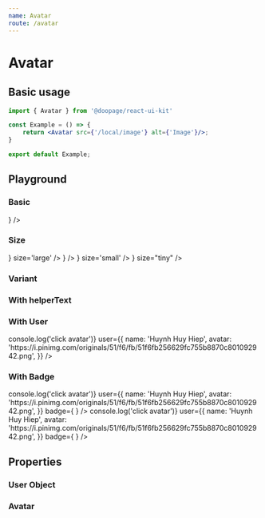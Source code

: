```yaml
---
name: Avatar
route: /avatar
---
```



# Avatar

## Basic usage

```jsx
import { Avatar } from '@doopage/react-ui-kit'

const Example = () => {
    return <Avatar src={'/local/image'} alt={'Image'}/>;
}

export default Example;
```

## Playground

### Basic
<Playground>
  <Space>
    <Avatar src={doopageLogo} alt={'Logo'} />
    <Avatar icon={<AdbIcon />} />
    <Avatar alt={'Logo'} />
    <Avatar />
  </Space>
</Playground>

### Size
<Playground>
  <Space spaceHeight={8}>
    <Space>
      <Avatar src={doopageLogo} size='large' />
      <Avatar src={doopageLogo} alt={'Logo'} />
      <Avatar src={doopageLogo} size='small' />
      <Avatar src={doopageLogo} size="tiny" />
    </Space>
    <Space>
      <Avatar icon={<AdbIcon />} size='large' />
      <Avatar icon={<AdbIcon />} />
      <Avatar icon={<AdbIcon />} size='small' />
      <Avatar icon={<AdbIcon />} size="tiny" />
    </Space>
    <Space>
      <Avatar alt={'Logo'} size='large' />
      <Avatar alt={'Logo'} />
      <Avatar alt={'Logo'} size='small' />
      <Avatar alt={'Logo'} size="tiny" />
    </Space>
  </Space>
</Playground>

### Variant
<Playground>
  <Space>
    <Avatar variant='square' />
    <Avatar variant='rounded' />
    <Avatar variant='circle' />
  </Space>
</Playground>

### With helperText
<Playground>
  <Space>
    <Avatar helperText={'this is helperText'} color='blue' />
  </Space>
</Playground>

### With User
<Playground>
  <Avatar
    onClick={() => console.log('click avatar')}
    user={{
      name: 'Huynh Huy Hiep',
      avatar: 'https://i.pinimg.com/originals/51/f6/fb/51f6fb256629fc755b8870c801092942.png',
    }}
  />
</Playground>

### With Badge
<Playground>
  <Space spaceWidth={15}>
    <Avatar
      onClick={() => console.log('click avatar')}
      user={{
        name: 'Huynh Huy Hiep',
        avatar: 'https://i.pinimg.com/originals/51/f6/fb/51f6fb256629fc755b8870c801092942.png',
      }}
      badge={
        <Avatar
          border
          size={"small"}
          user={{
            name: 'Supporter',
            avatar: 'https://cdn1.iconfinder.com/data/icons/avatar-97/32/avatar-02-512.png',
          }}
        />
      }
    />
    <Avatar
      size={50}
      onClick={() => console.log('click avatar')}
      user={{
        name: 'Huynh Huy Hiep',
        avatar: 'https://i.pinimg.com/originals/51/f6/fb/51f6fb256629fc755b8870c801092942.png',
      }}
      badge={
        <Avatar
          border
          size={"small"}
          user={{
            name: 'Supporter',
            avatar: 'https://cdn1.iconfinder.com/data/icons/avatar-97/32/avatar-02-512.png',
          }}
        />
      }
    />
  </Space>
</Playground>

## Properties

### User Object
<Props of={UserProps} />

### Avatar
<Props of={Avatar} />


